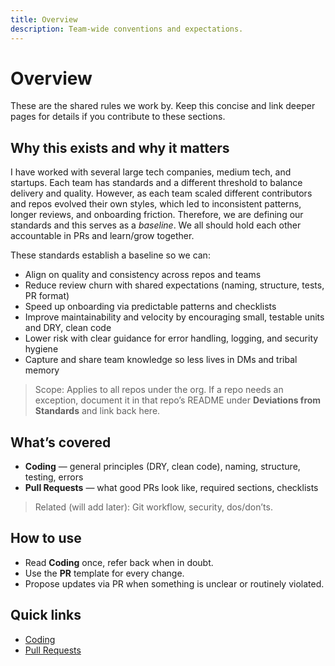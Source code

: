 ```yaml
---
title: Overview
description: Team-wide conventions and expectations.
---
```


# Overview

These are the shared rules we work by. Keep this concise and link deeper pages for details if you contribute to these sections.

## Why this exists and why it matters
I have worked with several large tech companies, medium tech, and startups. Each team has standards and a different threshold to balance delivery and quality. However, as each team scaled different contributors and repos evolved their own styles, which led to inconsistent patterns, longer reviews, and onboarding friction. Therefore, we are defining our standards and this serves as a _baseline_. We all should hold each other accountable in PRs and learn/grow together.

These standards establish a baseline so we can:

- Align on quality and consistency across repos and teams
- Reduce review churn with shared expectations (naming, structure, tests, PR format)
- Speed up onboarding via predictable patterns and checklists
- Improve maintainability and velocity by encouraging small, testable units and DRY, clean code
- Lower risk with clear guidance for error handling, logging, and security hygiene
- Capture and share team knowledge so less lives in DMs and tribal memory

> Scope: Applies to all repos under the org. If a repo needs an exception, document it in that repo’s README under **Deviations from Standards** and link back here.

## What’s covered
- **Coding** — general principles (DRY, clean code), naming, structure, testing, errors
- **Pull Requests** — what good PRs look like, required sections, checklists

> Related (will add later): Git workflow, security, dos/don’ts.

## How to use
- Read **Coding** once, refer back when in doubt.
- Use the **PR** template for every change.
- Propose updates via PR when something is unclear or routinely violated.

## Quick links
- [Coding](/standards/coding)
- [Pull Requests](/standards/prs)

